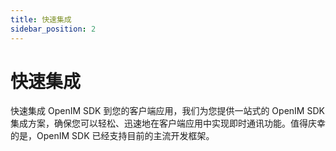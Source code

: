 ```yaml
---
title: 快速集成
sidebar_position: 2
---
```


# 快速集成

快速集成 OpenIM SDK 到您的客户端应用，我们为您提供一站式的 OpenIM SDK 集成方案，确保您可以轻松、迅速地在客户端应用中实现即时通讯功能。值得庆幸的是，OpenIM SDK 已经支持目前的主流开发框架。

<CardSection id="Integrated">

 <Card
    title="iOS"
    to="/sdks/quickstart/ios"
  />
  <Card
    title="Android"
    to="/sdks/quickstart/android"
  />
 
  <Card
    title="Flutter"
    to="/sdks/quickstart/flutter"
  />
  <Card
    title="React Native"
    to="/sdks/quickstart/reactNative"
  />
 
  <Card
    title="Browser"
    to="/sdks/quickstart/browser"
  />
   <Card
    title="uni-app"
    to="/sdks/quickstart/uniapp"
  />
  <Card
    title="Mini Program"
    to="/sdks/quickstart/miniProgram"
  />
   <Card
    title="Unity"
    to="/sdks/quickstart/unity"
  />
</CardSection>
